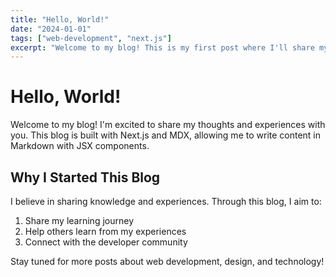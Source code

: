 ```yaml
---
title: "Hello, World!"
date: "2024-01-01"
tags: ["web-development", "next.js"]
excerpt: "Welcome to my blog! This is my first post where I'll share my thoughts on web development."
---
```


# Hello, World!

Welcome to my blog! I'm excited to share my thoughts and experiences with you. This blog is built with Next.js and MDX, allowing me to write content in Markdown with JSX components.

## Why I Started This Blog

I believe in sharing knowledge and experiences. Through this blog, I aim to:

1. Share my learning journey
2. Help others learn from my experiences
3. Connect with the developer community

Stay tuned for more posts about web development, design, and technology!